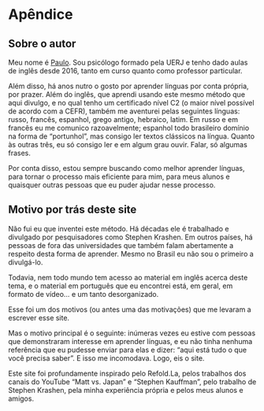 # Apêndice {-}

## Sobre o autor

Meu nome é [Paulo](https://www.instagram.com/trazodone). Sou psicólogo formado pela UERJ e tenho dado aulas de inglês desde 2016, tanto em curso quanto como professor particular.

Além disso, há anos nutro o gosto por aprender línguas por conta própria, por prazer. Além do inglês, que aprendi usando este mesmo método que aqui divulgo, e no qual tenho um certificado nível C2 (o maior nível possível de acordo com a CEFR), também me aventurei pelas seguintes línguas: russo, francês, espanhol, grego antigo, hebraico, latim. Em russo e em francês eu me comunico razoavelmente; espanhol todo brasileiro domínio na forma de "portunhol", mas consigo ler textos clássicos na língua. Quanto às outras três, eu só consigo ler e em algum grau ouvir. Falar, só algumas frases.

Por conta disso, estou sempre buscando como melhor aprender línguas, para tornar o processo mais eficiente para mim, para meus alunos e quaisquer outras pessoas que eu puder ajudar nesse processo.

## Motivo por trás deste site 

Não fui eu que inventei este método. Há décadas ele é trabalhado e divulgado por pesquisadores como Stephen Krashen. Em outros países, há pessoas de fora das universidades que também falam abertamente a respeito desta forma de aprender. Mesmo no Brasil eu não sou o primeiro a divulgá-lo.

Todavia, nem todo mundo tem acesso ao material em inglês acerca deste tema, e o material em português que eu encontrei está, em geral, em formato de vídeo... e um tanto desorganizado. 

Esse foi um dos motivos (ou antes uma das motivações) que me levaram a escrever esse site. 

Mas o motivo principal é o seguinte: inúmeras vezes eu estive com pessoas que demonstraram interesse em aprender línguas, e eu não tinha nenhuma referência que eu pudesse enviar para elas e dizer: "aqui está tudo o que você precisa saber". E isso me incomodava. Logo, eis o site. 

Este site foi profundamente inspirado pelo Refold.La, pelos trabalhos dos canais do YouTube "Matt vs. Japan" e "Stephen Kauffman", pelo trabalho de Stephen Krashen, pela minha experiência própria e pelos meus alunos e amigos.
